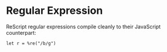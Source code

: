 # Regular Expression

ReScript regular expressions compile cleanly to their JavaScript counterpart:

```res
let r = %re("/b/g")
```